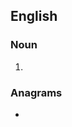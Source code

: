 ==English==

===Noun===
{{head|en|noun plural form}}

# {{plural of|annoyer|lang=en}}

===Anagrams===
* {{anagrams|en|a=aennorsy|Ronaynes}}